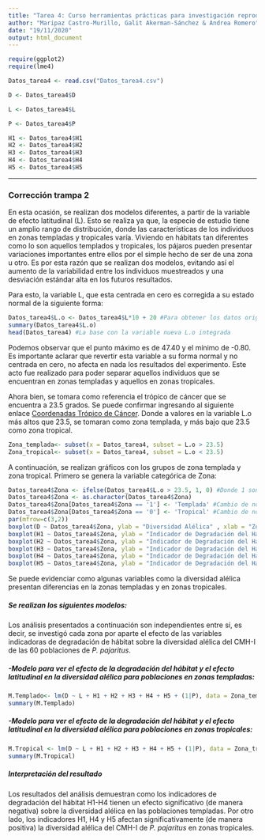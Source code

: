```yaml
---
title: "Tarea 4: Curso herramientas prácticas para investigación reproducible"
author: "Maripaz Castro-Murillo, Galit Akerman-Sánchez & Andrea Romero"
date: "19/11/2020"
output: html_document
---
```



```r
require(ggplot2)
require(lme4)
```

```r
Datos_tarea4 <- read.csv("Datos_tarea4.csv")

D <- Datos_tarea4$D

L <- Datos_tarea4$L

P <- Datos_tarea4$P

H1 <- Datos_tarea4$H1
H2 <- Datos_tarea4$H2
H3 <- Datos_tarea4$H3
H4 <- Datos_tarea4$H4
H5 <- Datos_tarea4$H5

```

-------


### **Corrección trampa 2**

En esta ocasión, se realizan dos modelos diferentes, a partir de la variable de efecto latitudinal (L). Esto se realiza ya que, la especie de estudio tiene un amplio rango de distribución, donde las características de los individuos en zonas templadas y tropicales varía. Viviendo en hábitats tan diferentes como lo son aquellos templados y tropicales, los pájaros pueden presentar variaciones importantes entre ellos por el simple hecho de ser de una zona u otro. Es por esta razón que se realizan dos modelos, evitando así el aumento de la variabilidad entre los individuos muestreados y una desviación estándar alta en los futuros resultados.

Para esto, la variable L, que esta centrada en cero es corregida a su estado normal de la siguiente forma: 
```r
Datos_tarea4$L.o <- Datos_tarea4$L*10 + 20 #Para obtener los datos originales en grados
summary(Datos_tarea4$L.o)
head(Datos_tarea4) #La base con la variable nueva L.o integrada
```

Podemos observar que el punto máximo es de 47.40 y el mínimo de -0.80. Es importante aclarar que revertir esta variable a su forma normal y no centrada en cero, no afecta en nada los resultados del experimento. Este acto fue realizado para poder separar aquellos individuos que se encuentran en zonas templadas y aquellos en zonas tropicales. 

Ahora bien, se tomara como referencia el trópico de cáncer que se encuentra a 23.5 grados. Se puede confirmar ingresando al siguiente enlace [Coordenadas  Trópico de Cáncer](https://es.wikipedia.org/wiki/Tr%C3%B3pico_de_C%C3%A1ncer). Donde a valores en la variable L.o más altos que 23.5, se tomaran como zona templada, y más bajo que 23.5 como zona tropical. 

```r
Zona_templada<- subset(x = Datos_tarea4, subset = L.o > 23.5)
Zona_tropical<- subset(x = Datos_tarea4, subset = L.o < 23.5)
```

A continuación, se realizan gráficos con los grupos de zona templada y zona tropical. Primero se genera la variable categórica de Zona:  
```r
Datos_tarea4$Zona <- ifelse(Datos_tarea4$L.o > 23.5, 1, 0) #Donde 1 son zonas templadas y 0 son zonas tropicales
Datos_tarea4$Zona <- as.character(Datos_tarea4$Zona)
Datos_tarea4$Zona[Datos_tarea4$Zona == '1'] <- 'Templada' #Cambio de nombre: De 1 a Templada
Datos_tarea4$Zona[Datos_tarea4$Zona == '0'] <- 'Tropical' #Cambio de nombre: De 0 a Tropical
par(mfrow=c(3,2)) 
boxplot(D ~ Datos_tarea4$Zona, ylab = "Diversidad Alélica" , xlab = "Zona", col = "Yellow")
boxplot(H1 ~ Datos_tarea4$Zona, ylab = "Indicador de Degradación del Hábitat 1" , xlab = "Zona", col = "Orange")
boxplot(H2 ~ Datos_tarea4$Zona, ylab = "Indicador de Degradación del Hábitat 2" , xlab = "Zona", col = "Blue")
boxplot(H3 ~ Datos_tarea4$Zona, ylab = "Indicador de Degradación del Hábitat 3" , xlab = "Zona", col = "Green")
boxplot(H4 ~ Datos_tarea4$Zona, ylab = "Indicador de Degradación del Hábitat 4" , xlab = "Zona", col = "Red")
boxplot(H5 ~ Datos_tarea4$Zona, ylab = "Indicador de Degradación del Hábitat 5" , xlab = "Zona", col = "Brown")
```

Se puede evidenciar como algunas variables como la diversidad alélica presentan diferencias en la zonas templadas y en zonas tropicales. 


##### **Se realizan los siguientes modelos:**

Los análisis presentados a continuación son independientes entre sí, es decir, se investigó cada zona por aparte el efecto de las variables indicadoras de degradación de hábitat sobre la diversidad alélica del CMH-I de las 60 poblaciones de *P. pajaritus*. 

##### -Modelo para ver el efecto de la degradación del hábitat y el efecto latitudinal en la diversidad alélica para poblaciones en zonas templadas:
```r
M.Templado<- lm(D ~ L + H1 + H2 + H3 + H4 + H5 + (1|P), data = Zona_templada)
summary(M.Templado)

```

##### -Modelo para ver el efecto de la degradación del hábitat y el efecto latitudinal en la diversidad alélica para poblaciones en zonas tropicales:
```r
M.Tropical <- lm(D ~ L + H1 + H2 + H3 + H4 + H5 + (1|P), data = Zona_tropical)
summary(M.Tropical)

```

##### **Interpretación del resultado**

Los resultados del análisis demuestran como los indicadores de degradación del hábitat H1-H4 tienen un efecto significativo (de manera negativa) sobre la diversidad alélica en las poblaciones templadas. Por otro lado, los indicadores H1, H4 y H5 afectan significativamente (de manera positiva) la diversidad alélica del CMH-I de *P. pajaritus* en zonas tropicales. 

